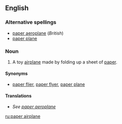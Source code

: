 <!-- If you edit this page, please also edit "paper aeroplane" to keep these two pages in synch-->
==English==

===Alternative spellings===
* [[paper aeroplane]] (''British'')
* [[paper plane]]

===Noun===
{{en-noun|sg=[[paper]] [[airplane]]}}

# {{context|toys|US}} A toy [[airplane]] made by folding up a sheet of [[paper]].

====Synonyms====
*[[paper flier]], [[paper flyer]], [[paper plane]]

====Translations====
*''See [[paper aeroplane#Translations|paper aeroplane]]''

<!-- If you edit this page, please also edit "paper aeroplane" to keep these two pages in synch-->

[[ru:paper airplane]]